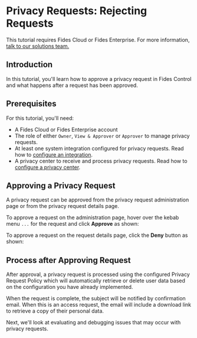 
# Privacy Requests: Rejecting Requests

<TutorialKey duration="2" product="Fides" topic="Privacy Requests" interactive="true"/>

<Callout emoji=""> This tutorial requires Fides Cloud or Fides Enterprise. For more information, [talk to our solutions team.](https://ethyca.com/book-demo?utm_source=docs-site) </Callout>

## Introduction
In this tutorial, you'll learn how to approve a privacy request in Fides Control and what happens after a request has been approved.

## Prerequisites

For this tutorial, you'll need:

* A Fides Cloud or Fides Enterprise account
* The role of either `Owner`, `View & Approver` or `Approver` to manage privacy requests.
* At least one system integration configured for privacy requests. Read how to [configure an integration](/tutorials/privacy-requests/privacy-requests-configuration/integrations).
* A privacy center to receive and process privacy requests. Read how to [configure a privacy center](/tutorials/consent-management/consent-management-configuration/privacy-experiences/privacy-center).



## Approving a Privacy Request
A privacy request can be approved from the privacy request administration page or from the privacy request details page. 

To approve a request on the administration page, hover over the kebab menu `...` for the request and click **Approve** as shown:

<Screenshot img="/docs/assets/img/tutorials/privacy-requests/privacy-requests-approve.gif" description="Approve Privacy Request" mw="550"/>

To approve a request on the request details page, click the **Deny** button as shown:

<Screenshot img="/docs/assets/img/tutorials/privacy-requests/privacy-requests-approve-details.gif" description="Approve Privacy Request" mw="500"/>

## Process after Approving Request
After approval, a privacy request is processed using the configured Privacy Request Policy which will automatically retrieve or delete user data based on the configuration you have already implemented. 

When the request is complete, the subject will be notified by confirmation email. When this is an access request, the email will include a download link to retrieve a copy of their personal data.

Next, we'll look at evaluating and debugging issues that may occur with privacy requests.